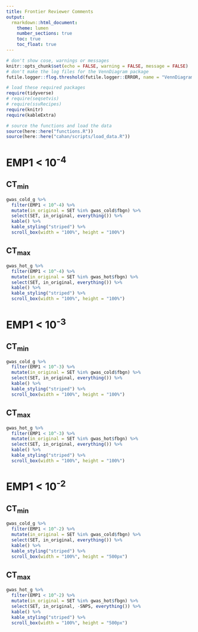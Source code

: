 ```yaml
---
title: Frontier Reviewer Comments
output:
  rmarkdown::html_document:
    theme: lumen
    number_sections: true
    toc: true
    toc_float: true
---
```


```r
# don't show cose, warnings or messages
knitr::opts_chunk$set(echo = FALSE, warning = FALSE, message = FALSE)
# don't make the log files for the VennDiagram package
futile.logger::flog.threshold(futile.logger::ERROR, name = "VennDiagramLogger")

# load these required packages
require(tidyverse)
# require(seqsetvis)
# require(ssvRecipes)
require(knitr)
require(kableExtra)

# source the functions and load the data
source(here::here("functions.R"))
source(here::here("cahan/scripts/load_data.R"))
```

# **EMP1 < 10<sup>-4</sup>**

## CT<sub>min</sub>

```r
gwas_cold_g %>%
  filter(EMP1 < 10^-4) %>%
  mutate(in_original = SET %in% gwas_cold$fbgn) %>%
  select(SET, in_original, everything()) %>%
  kable() %>%
  kable_styling("striped") %>%
  scroll_box(width = "100%", height = "100%")
```

## CT<sub>max</sub>

```r
gwas_hot_g %>%
  filter(EMP1 < 10^-4) %>%
  mutate(in_original = SET %in% gwas_hot$fbgn) %>%
  select(SET, in_original, everything()) %>%
  kable() %>%
  kable_styling("striped") %>%
  scroll_box(width = "100%", height = "100%")
```



# **EMP1 < 10<sup>-3</sup>**

## CT<sub>min</sub>

```r
gwas_cold_g %>%
  filter(EMP1 < 10^-3) %>%
  mutate(in_original = SET %in% gwas_cold$fbgn) %>%
  select(SET, in_original, everything()) %>%
  kable() %>%
  kable_styling("striped") %>%
  scroll_box(width = "100%", height = "100%")
```

## CT<sub>max</sub>

```r
gwas_hot_g %>%
  filter(EMP1 < 10^-3) %>%
  mutate(in_original = SET %in% gwas_hot$fbgn) %>%
  select(SET, in_original, everything()) %>%
  kable() %>%
  kable_styling("striped") %>%
  scroll_box(width = "100%", height = "100%")
```


# **EMP1 < 10<sup>-2</sup>**

## CT<sub>min</sub>

```r
gwas_cold_g %>%
  filter(EMP1 < 10^-2) %>%
  mutate(in_original = SET %in% gwas_cold$fbgn) %>%
  select(SET, in_original, everything()) %>%
  kable() %>%
  kable_styling("striped") %>%
  scroll_box(width = "100%", height = "500px")
```

## CT<sub>max</sub>

```r
gwas_hot_g %>%
  filter(EMP1 < 10^-2) %>%
  mutate(in_original = SET %in% gwas_hot$fbgn) %>%
  select(SET, in_original, -SNPS, everything()) %>%
  kable() %>%
  kable_styling("striped") %>%
  scroll_box(width = "100%", height = "500px")
```
